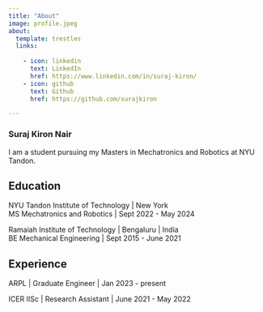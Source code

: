 ```yaml
---
title: "About"
image: profile.jpeg
about:
  template: trestles
  links:
   
    - icon: linkedin
      text: LinkedIn
      href: https://www.linkedin.com/in/suraj-kiron/
    - icon: github
      text: Github
      href: https://github.com/surajkiron

---
```


### Suraj Kiron Nair

:::{#hero-heading}

I am a student pursuing my Masters in Mechatronics and Robotics at NYU Tandon.

## Education

NYU Tandon Institute of Technology | New York <br/>
MS Mechatronics and Robotics | Sept 2022 - May 2024

Ramaiah Institute of Technology | Bengaluru | India <br/>
BE Mechanical Engineering | Sept 2015 - June 2021


## Experience

ARPL | Graduate Engineer | Jan 2023 - present

ICER IISc | Research Assistant | June 2021 - May 2022 \n

:::


